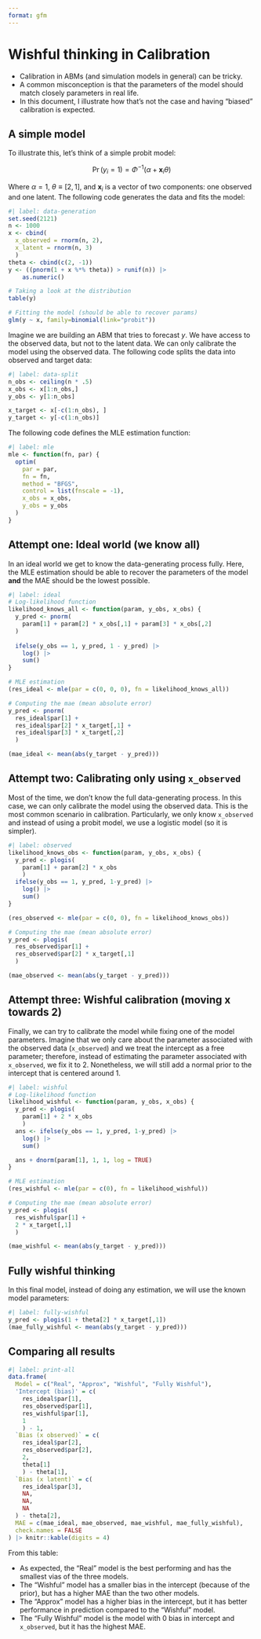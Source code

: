 ```yaml
---
format: gfm
---
```


# Wishful thinking in Calibration

- Calibration in ABMs (and simulation models in general) can be tricky.
- A common misconception is that the parameters of the model should match closely parameters in real life.
- In this document, I illustrate how that's not the case and having "biased" calibration is expected.

## A simple model

To illustrate this, let's think of a simple probit model:

$$
\Pr(y_i = 1) = \Phi^{-1}\left(\alpha + \mathbf{x}_i\theta\right)
$$

Where $\alpha = 1$, $\theta \equiv [2, 1]$, and $\mathbf{x}_i$ is a vector of two components: one observed and one latent. The following code generates the data and fits the model: 

```r
#| label: data-generation
set.seed(2121)
n <- 1000
x <- cbind(
  x_observed = rnorm(n, 2),
  x_latent = rnorm(n, 3)
  )
theta <- cbind(c(2, -1))
y <- ((pnorm(1 + x %*% theta)) > runif(n)) |>
    as.numeric()

# Taking a look at the distribution
table(y)

# Fitting the model (should be able to recover params)
glm(y ~ x, family=binomial(link="probit"))
```

Imagine we are building an ABM that tries to forecast $y$. We have access to the observed data, but not to the latent data. We can only calibrate the model using the observed data. The following code splits the data into observed and target data:

```r
#| label: data-split
n_obs <- ceiling(n * .5)
x_obs <- x[1:n_obs,]
y_obs <- y[1:n_obs]

x_target <- x[-c(1:n_obs), ]
y_target <- y[-c(1:n_obs)]
```

The following code defines the MLE estimation function:

```r
#| label: mle
mle <- function(fn, par) {
  optim(
    par = par, 
    fn = fn,
    method = "BFGS",
    control = list(fnscale = -1),
    x_obs = x_obs,
    y_obs = y_obs 
  )
}
```

## Attempt one: Ideal world (we know all)

In an ideal world we get to know the data-generating process fully. Here, the MLE estimation should be able to recover the parameters of the model **and** the MAE should be the lowest possible.

```r
#| label: ideal
# Log-likelihood function
likelihood_knows_all <- function(param, y_obs, x_obs) {
  y_pred <- pnorm(
    param[1] + param[2] * x_obs[,1] + param[3] * x_obs[,2]
  )
  
  ifelse(y_obs == 1, y_pred, 1 - y_pred) |>
    log() |>
    sum()
}

# MLE estimation
(res_ideal <- mle(par = c(0, 0, 0), fn = likelihood_knows_all))

# Computing the mae (mean absolute error)
y_pred <- pnorm(
  res_ideal$par[1] +
  res_ideal$par[2] * x_target[,1] +
  res_ideal$par[3] * x_target[,2]
  )

(mae_ideal <- mean(abs(y_target - y_pred)))
```

## Attempt two: Calibrating only using `x_observed`

Most of the time, we don't know the full data-generating process. In this case, we can only calibrate the model using the observed data. This is the most common scenario in calibration. Particularly, we only know `x_observed` and instead of using a probit model, we use a logistic model (so it is simpler).

```r
#| label: observed
likelihood_knows_obs <- function(param, y_obs, x_obs) {
  y_pred <- plogis(
    param[1] + param[2] * x_obs
    )
  ifelse(y_obs == 1, y_pred, 1-y_pred) |>
    log() |>
    sum()
}
```

```r
(res_observed <- mle(par = c(0, 0), fn = likelihood_knows_obs))

# Computing the mae (mean absolute error)
y_pred <- plogis(
  res_observed$par[1] +
  res_observed$par[2] * x_target[,1]
  )

(mae_observed <- mean(abs(y_target - y_pred)))
```

## Attempt three: Wishful calibration (moving x towards 2)

Finally, we can try to calibrate the model while fixing one of the model parameters. Imagine that we only care about the parameter associated with the observed data (`x_observed`) and we treat the intercept as a free parameter; therefore, instead of estimating the parameter associated with `x_observed`, we fix it to 2. Nonetheless, we will still add a normal prior to the intercept that is centered around 1.

```r
#| label: wishful
# Log-likelihood function
likelihood_wishful <- function(param, y_obs, x_obs) {
  y_pred <- plogis(
    param[1] + 2 * x_obs
    )
  ans <- ifelse(y_obs == 1, y_pred, 1-y_pred) |>
    log() |>
    sum()

  ans + dnorm(param[1], 1, 1, log = TRUE)
}

# MLE estimation
(res_wishful <- mle(par = c(0), fn = likelihood_wishful))

# Computing the mae (mean absolute error)
y_pred <- plogis(
  res_wishful$par[1] +
  2 * x_target[,1]
  )

(mae_wishful <- mean(abs(y_target - y_pred)))
```

## Fully wishful thinking

In this final model, instead of doing any estimation, we will use the known model parameters:

```r
#| label: fully-wishful
y_pred <- plogis(1 + theta[2] * x_target[,1])
(mae_fully_wishful <- mean(abs(y_target - y_pred)))
```

## Comparing all results

```r
#| label: print-all
data.frame(
  Model = c("Real", "Approx", "Wishful", "Fully Wishful"),
  'Intercept (bias)' = c(
    res_ideal$par[1],
    res_observed$par[1],
    res_wishful$par[1],
    1
    ) - 1,
  `Bias (x observed)` = c(
    res_ideal$par[2],
    res_observed$par[2],
    2,
    theta[1]
    ) - theta[1],
  `Bias (x latent)` = c(
    res_ideal$par[3],
    NA,
    NA,
    NA
  ) - theta[2],
  MAE = c(mae_ideal, mae_observed, mae_wishful, mae_fully_wishful),
  check.names = FALSE
) |> knitr::kable(digits = 4)
```

From this table:

- As expected, the "Real" model is the best performing and has the smallest vias of the three models.
- The "Wishful" model has a smaller bias in the intercept (because of the prior), but has a higher MAE than the two other models.
- The "Approx" model has a higher bias in the intercept, but it has better performance in prediction compared to the "Wishful" model.
- The "Fully Wishful" model is the model with 0 bias in intercept and `x_observed`, but it has the highest MAE.